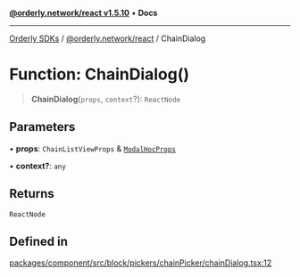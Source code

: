 [**@orderly.network/react v1.5.10**](/sdks/tech-doc/@orderly.network/react/README) • **Docs**

***

[Orderly SDKs](/sdks/tech-doc/packages) / [@orderly.network/react](/sdks/tech-doc/@orderly.network/react/README) / ChainDialog

# Function: ChainDialog()

> **ChainDialog**(`props`, `context`?): `ReactNode`

## Parameters

• **props**: `ChainListViewProps` & [`ModalHocProps`](/sdks/tech-doc/@orderly.network/react/interfaces/ModalHocProps)

• **context?**: `any`

## Returns

`ReactNode`

## Defined in

[packages/component/src/block/pickers/chainPicker/chainDialog.tsx:12](https://github.com/OrderlyNetwork/js-sdk/blob/554ae704783e3b83c40bb234a899e8f02987d9b6/packages/component/src/block/pickers/chainPicker/chainDialog.tsx#L12)

